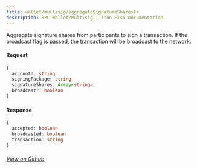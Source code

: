 ```yaml
---
title: wallet/multisig/aggregateSignatureSharesfr
description: RPC Wallet/Multisig | Iron Fish Documentation
---
```


Aggregate signature shares from participants to sign a transaction. If the broadcast flag is passed, the transaction will be broadcast to the network.

#### Request

```ts
{
  account?: string
  signingPackage: string
  signatureShares: Array<string>
  broadcast?: boolean
}
```

#### Response

```ts
{
  accepted: boolean
  broadcasted: boolean
  transaction: string
}
```

###### [View on Github](https://github.com/iron-fish/ironfish/blob/master/ironfish/src/rpc/routes/wallet/multisig/createAggregateShare.ts)
